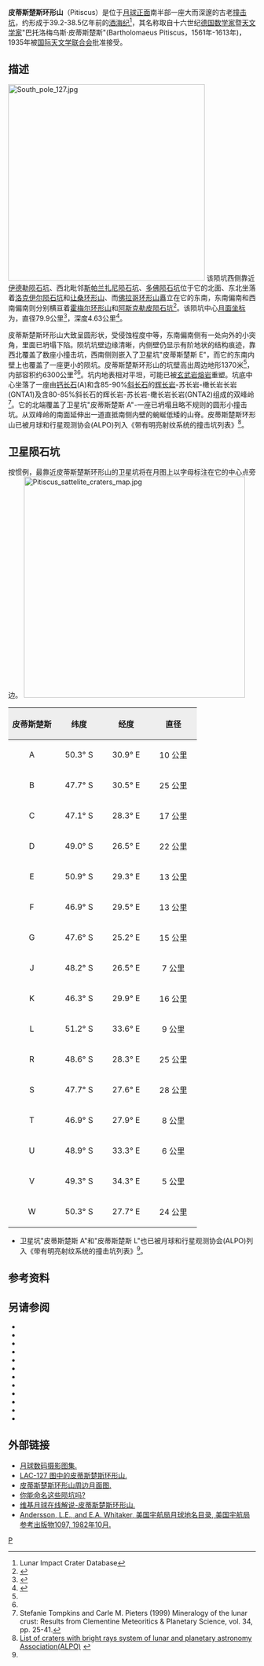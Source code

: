 {{lunar crater data|
 image=Pitiscus - LROC - WAC.JPG|240px|
 caption= [[月球勘测轨道飞行器|月球勘测轨道飞行器]]拍摄的图像|
 latitude=50.61|
 N_or_S=S|
 longitude=30.57|
 E_or_W=E|
 diameter=79.9公里|
 depth=4.63公里|
 colong=330|
 eponym=巴托洛梅乌斯·皮蒂斯楚斯}}
'''皮蒂斯楚斯环形山'''（Pitiscus）是位于[[月球正面|月球正面]]南半部一座大而深邃的古老[[撞击坑|撞击坑]]，约形成于39.2-38.5亿年前的[[酒海纪|酒海纪]]<ref name=LICD>Lunar Impact Crater Database</ref>，其名称取自十六世纪[[德国|德国]][[数学家|数学家]]暨[[天文学家|天文学家]]"巴托洛梅乌斯·皮蒂斯楚斯"(Bartholomaeus Pitiscus，1561年-1613年)，1935年被[[国际天文学联合会|国际天文学联合会]]批准接受。

==描述==
[[Image:South_pole_127.jpg|400px]]
该陨坑西侧靠近[[伊德勒陨石坑|伊德勒陨石坑]]、西北毗邻[[斯帕兰扎尼陨石|斯帕兰扎尼陨石坑]]、[[多佛陨石坑|多佛陨石坑]]位于它的北面、东北坐落着[[洛克伊尔陨石坑|洛克伊尔陨石坑]]和[[让桑环形山|让桑环形山]]、而[[佛拉哥环形山|佛拉哥环形山]]矗立在它的东南，东南偏南和西南偏南则分别横亘着[[霍梅尔环形山|霍梅尔环形山]]和[[阿斯克勒皮陨石坑|阿斯克勒皮陨石坑]]<ref>{{Cite web |url=http://planetarynames.wr.usgs.gov/images/Lunar/lac_127_lo.pdf |title=Crater Pitiscus on LAC-127 map. |access-date=2016-10-14 |archive-date=2013-02-20 |archive-url=https://web.archive.org/web/20130220221516/http://planetarynames.wr.usgs.gov/images/Lunar/lac_127_lo.pdf |dead-url=no }}</ref>。该陨坑中心[[月面坐标|月面坐标]]为{{Coord|50.61|S|30.57|E|globe:Moon|nogoogle=1|noosm=1}}，直径79.9公里<ref name="IAU">{{Cite web |url=http://planetarynames.wr.usgs.gov/Feature/4741 |title=Directory of the International Astronomical Union |access-date=2016-10-14 |archive-date=2019-08-05 |archive-url=https://web.archive.org/web/20190805205142/https://planetarynames.wr.usgs.gov/Feature/4741 |dead-url=no }}</ref>，深度4.63公里<ref>{{Cite web |url=http://fisherka.csolutionshosting.net/astronote/plan/craterdepth/html/CraterDepthFeatureNameWestfall.html |title=John E. Westfall's Atlas of the Lunar Terminator, Cambridge Univ. Press (2000) |accessdate=2016-10-14 |archive-date=2014-12-18 |archive-url=https://archive.today/20141218234310/http://fisherka.csolutionshosting.net/astronote/plan/craterdepth/html/CraterDepthFeatureNameWestfall.html |dead-url=yes }}</ref>。

皮蒂斯楚斯环形山大致呈圆形状，受侵蚀程度中等，东南偏南侧有一处向外的小突角，里面已坍塌下陷。陨坑坑壁边缘清晰，内侧壁仍显示有阶地状的结构痕迹，靠西北覆盖了数座小撞击坑，西南侧则嵌入了卫星坑"皮蒂斯楚斯 E"，而它的东南内壁上也覆盖了一座更小的陨坑。皮蒂斯楚斯环形山的坑壁高出周边地形1370米<ref name="LICD"/>，内部容积约6300公里<sup>3</sup><ref name="LICD"/>。坑内地表相对平坦，可能已被[[玄武岩|玄武岩]][[熔岩|熔岩]]重塑。坑底中心坐落了一座由[[钙长石|钙长石]](A)和含85-90%[[斜长石|斜长石]]的[[辉长岩|辉长岩]]-苏长岩-橄长岩长岩(GNTA1)及含80-85%斜长石的辉长岩-苏长岩-橄长岩长岩(GNTA2)组成的双峰岭<ref>Stefanie Tompkins and Carle M. Pieters (1999) Mineralogy of the lunar crust: Results from Clementine Meteoritics & Planetary Science, vol. 34, pp. 25-41.</ref>。它的北端覆盖了卫星坑"皮蒂斯楚斯 A"-一座已坍塌且略不规则的圆形小撞击坑。从双峰岭的南面延伸出一道直抵南侧内壁的蜿蜒低矮的山脊。皮蒂斯楚斯环形山已被月球和行星观测协会(ALPO)列入《带有明亮射纹系统的撞击坑列表》<ref name="ALPO">[http://www.zone-vx.com/alpo-rays-table.pdf List of craters with bright rays system of lunar and planetary astronomy Association(ALPO)] {{webarchive|url=https://web.archive.org/web/20160304213831/http://www.zone-vx.com/alpo-rays-table.pdf |date=2016-03-04 }}</ref>。

==卫星陨石坑==
按惯例，最靠近皮蒂斯楚斯环形山的卫星坑将在月图上以字母标注在它的中心点旁边。
[[Image:Pitiscus_sattelite_craters_map.jpg|450px]]

{| class="wikitable"
!width="25%" style="background:#eeeeee;" |皮蒂斯楚斯 
!width="25%" style="background:#eeeeee;" |纬度
!width="25%" style="background:#eeeeee;" |经度
!width="25%" style="background:#eeeeee;" |直径
|-
|align="center"|A
|align="center"|50.3° S
|align="center"|30.9° E
|align="center"|10 公里
|-
|align="center"|B
|align="center"|47.7° S
|align="center"|30.5° E
|align="center"|25 公里
|-
|align="center"|C
|align="center"|47.1° S
|align="center"|28.3° E
|align="center"|17 公里
|-
|align="center"|D
|align="center"|49.0° S
|align="center"|26.5° E
|align="center"|22 公里
|-
|align="center"|E
|align="center"|50.9° S
|align="center"|29.3° E
|align="center"|13 公里
|-
|align="center"|F
|align="center"|46.9° S
|align="center"|29.5° E
|align="center"|13 公里
|-
|align="center"|G
|align="center"|47.6° S
|align="center"|25.2° E
|align="center"|15 公里
|-
|align="center"|J
|align="center"|48.2° S
|align="center"|26.5° E
|align="center"|7 公里
|-
|align="center"|K
|align="center"|46.3° S
|align="center"|29.9° E
|align="center"|16 公里
|-
|align="center"|L
|align="center"|51.2° S
|align="center"|33.6° E
|align="center"|9 公里
|-
|align="center"|R
|align="center"|48.6° S
|align="center"|28.3° E
|align="center"|25 公里
|-
|align="center"|S
|align="center"|47.7° S
|align="center"|27.6° E
|align="center"|28 公里
|-
|align="center"|T
|align="center"|46.9° S
|align="center"|27.9° E
|align="center"|8 公里
|-
|align="center"|U
|align="center"|48.9° S
|align="center"|33.3° E
|align="center"|6 公里
|-
|align="center"|V
|align="center"|49.3° S
|align="center"|34.3° E
|align="center"|5 公里
|-
|align="center"|W
|align="center"|50.3° S
|align="center"|27.7° E
|align="center"|24 公里
|}{{clear}}
* 卫星坑"皮蒂斯楚斯 A"和"皮蒂斯楚斯 L"也已被月球和行星观测协会(ALPO)列入《带有明亮射纹系统的撞击坑列表》<ref name="ALPO"/>。

==参考资料==
{{Reflist}}

==另请参阅==
* {{cite book
  | last1 = Andersson
  | first1 = L. E.
  | last2 = Whitaker
  | first2 = E. A.
  | authorlink2 = Ewen Whitaker
  | date = 1982
  | title = [[NASA|NASA]] Catalogue of Lunar Nomenclature
  | publisher = NASA RP-1097
  | ref = harv
  }}
* {{cite web
  | last = Blue
  | first = Jennifer
  | date = July 25, 2007
  | title = Gazetteer of Planetary Nomenclature
  | publisher = [[United_States_Geological_Survey|USGS]]
  | url = http://planetarynames.wr.usgs.gov/
  | accessdate = 2007-08-05
  | ref = harv
  | archive-date = 2014-09-24
  | archive-url = https://web.archive.org/web/20140924155446/http://planetarynames.wr.usgs.gov/Page/GANYMEDE/target
  | dead-url = no
  }}
* {{cite book
  | last1 = Bussey
  | first1 = B.
  | authorlink1 = Ben Bussey
  | last2 = Spudis
  | first2 = P.
  | authorlink2 = Paul Spudis
  | date = 2004
  | title = The Clementine Atlas of the Moon
  | publisher = Cambridge University Press
  | location = New York
  | isbn = 978-0-521-81528-4
  | ref = harv
  }}
* {{cite book
  | last1 = Cocks
  | first1 = Elijah E.
  | last2 = Cocks
  | first2 = Josiah C.
  | date = 1995
  | title = Who's Who on the Moon: A Biographical Dictionary of Lunar Nomenclature
  | url = https://archive.org/details/isbn_9780936389271
  | publisher = Tudor Publishers
  | isbn = 978-0-936389-27-1
  | ref = harv
  }}
* {{cite web
  | last = McDowell
  | first = Jonathan
  | date = July 15, 2007
  | url = http://host.planet4589.org/astro/lunar/
  | title = Lunar Nomenclature
  | publisher = Jonathan's Space Report
  | accessdate = 2007-10-24
  | ref = harv
  | archive-date = 2012-05-26
  | archive-url = https://www.webcitation.org/67wcYNfK3?url=http://host.planet4589.org/astro/lunar/
  | dead-url = no
  }}
* {{cite journal| last1 = Menzel| first1 = D. H.| last2 = Minnaert| first2 = M.| last3 = Levin| first3 = B.| last4 = Dollfus| first4 = A.| last5 = Bell| first5 = B.| title = Report on Lunar Nomenclature by the Working Group of Commission 17 of the IAU| doi = 10.1007/BF00171763| journal = Space Science Reviews| volume = 12| issue = 2| pages = 136–186| date = 1971| bibcode = 1971SSRv...12..136M| ref = harv}}
* {{cite book
  | first = Patrick
  | last = Moore
  | authorlink = Patrick Moore
  | date = 2001
  | title = On the Moon
  | url = https://archive.org/details/patrickmooreonmo00patr
  | publisher = Sterling Publishing Co.
  | isbn = 978-0-304-35469-6
  | ref = harv
  }}
* {{cite book
  | first = Fred W.
  | last = Price
  | date = 1988
  | title = The Moon Observer's Handbook
  | publisher = Cambridge University Press
  | isbn = 978-0-521-33500-3
  | ref = harv
  }}
* {{cite book
  | last = Rükl
  | first = Antonín
  | authorlink = Antonín Rükl
  | date = 1990
  | title = Atlas of the Moon
  | publisher = Kalmbach Books
  | isbn = 978-0-913135-17-4
  | ref = harv
  }}
* {{cite book
  | last = Webb
  | first = Rev. T. W.
  | authorlink = Thomas William Webb
  | date = 1962
  | title = Celestial Objects for Common Telescopes
  | url = https://archive.org/details/celestialobjects00webb
  | edition = 6th revised
  | publisher = Dover
  | isbn = 978-0-486-20917-3
  | ref = harv
  }}
* {{cite book
  | first = Ewen A.
  | last = Whitaker
  | authorlink = Ewen Whitaker
  | date = 1999
  | title = Mapping and Naming the Moon
  | publisher = Cambridge University Press
  | isbn = 978-0-521-62248-6
  | ref = harv
  }}
* {{cite book
  | first = Peter T.
  | last = Wlasuk
  | date = 2000
  | title = Observing the Moon
  | publisher = Springer
  | isbn = 978-1-85233-193-1
  | ref = harv
 }}

==外部链接==
*[http://www.lpi.usra.edu/resources/lunar_orbiter/bin/srch_nam.shtml?Pitiscus%7C0 月球数码摄影图集.] {{Wayback|url=http://www.lpi.usra.edu/resources/lunar_orbiter/bin/srch_nam.shtml?Pitiscus%7C0 |date=20201127013221 }}
*[http://www.lpi.usra.edu/resources/mapcatalog/LAC/lac127/ LAC-127 图中的皮蒂斯楚斯环形山.] {{Wayback|url=http://www.lpi.usra.edu/resources/mapcatalog/LAC/lac127/ |date=20160304072842 }}
*[http://www.lpi.usra.edu/resources/mapcatalog/usgs/I702/ 皮蒂斯楚斯环形山周边月面图.] {{Wayback|url=http://www.lpi.usra.edu/resources/mapcatalog/usgs/I702/ |date=20160304065618 }}
*[http://www.lpod.org/archive/LPOD-2005-03-25.htm 你能命名这些陨坑吗?] {{Wayback|url=http://www.lpod.org/archive/LPOD-2005-03-25.htm |date=20180530163613 }}
*[http://the-moon.wikispaces.com/Pitiscus 维基月球在线解说-皮蒂斯楚斯环形山.] {{Wayback|url=http://the-moon.wikispaces.com/Pitiscus |date=20180530175754 }}
*[http://planet4589.org/astro/lunar/RP-1097.pdf Andersson, L.E., and E.A. Whitaker, 美国宇航局月球地名目录, 美国宇航局参考出版物1097, 1982年10月.] {{Wayback|url=http://planet4589.org/astro/lunar/RP-1097.pdf |date=20141006125838 }}

[[Category:月球环形山|P]]
{{月球環形山 (O-Q)}}